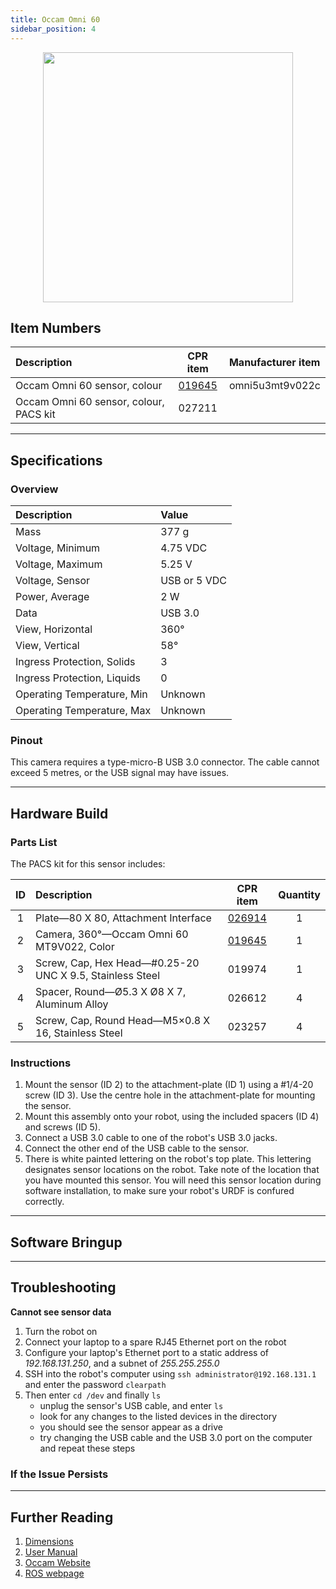 ```yaml
---
title: Occam Omni 60
sidebar_position: 4
---
```



<center>
  <img
    src="/img/sensor_occam_omni60_1.png"
    width="400"
  />
</center>

<Safety />

## Item Numbers

| Description                            |                       CPR item                       | Manufacturer item |
| :------------------------------------- | :--------------------------------------------------: | :---------------- |
| Occam Omni 60 sensor, colour           | [019645](/assets/clearpath_robotics_019645-TDS1.pdf) | omni5u3mt9v022c   |
| Occam Omni 60 sensor, colour, PACS kit |                        027211                        |                   |

---

## Specifications

### Overview

| Description                 | Value        |
| :-------------------------- | :----------- |
| Mass                        | 377 g        |
| Voltage, Minimum            | 4.75 VDC     |
| Voltage, Maximum            | 5.25 V       |
| Voltage, Sensor             | USB or 5 VDC |
| Power, Average              | 2 W          |
| Data                        | USB 3.0      |
| View, Horizontal            | 360°         |
| View, Vertical              | 58°          |
| Ingress Protection, Solids  | 3            |
| Ingress Protection, Liquids | 0            |
| Operating Temperature, Min  | Unknown      |
| Operating Temperature, Max  | Unknown      |

### Pinout

This camera requires a type-micro-B USB 3.0 connector.
The cable cannot exceed 5 metres, or the USB signal may have issues.

---

## Hardware Build

### Parts List

The PACS kit for this sensor includes:

| ID  | Description                                              |                       CPR item                       | Quantity |
| :-: | :------------------------------------------------------- | :--------------------------------------------------: | :------: |
|  1  | Plate—80 X 80, Attachment Interface                      |   [026914](/assets/clearpath_robotics_026914.pdf)    |    1     |
|  2  | Camera, 360°—Occam Omni 60 MT9V022, Color                | [019645](/assets/clearpath_robotics_019645-TDS1.pdf) |    1     |
|  3  | Screw, Cap, Hex Head—#0.25-20 UNC X 9.5, Stainless Steel |                        019974                        |    1     |
|  4  | Spacer, Round—Ø5.3 X Ø8 X 7, Aluminum Alloy              |                        026612                        |    4     |
|  5  | Screw, Cap, Round Head—M5×0.8 X 16, Stainless Steel      |                        023257                        |    4     |

### Instructions

1.  Mount the sensor (ID 2) to the attachment-plate (ID 1) using a #1/4-20 screw (ID 3).
    Use the centre hole in the attachment-plate for mounting the sensor.
2.  Mount this assembly onto your robot, using the included spacers (ID 4) and screws (ID 5).
3.  Connect a USB 3.0 cable to one of the robot's USB 3.0 jacks.
4.  Connect the other end of the USB cable to the sensor.
5.  There is white painted lettering on the robot's top plate.
    This lettering designates sensor locations on the robot.
    Take note of the location that you have mounted this sensor.
    You will need this sensor location during software installation, to make sure your robot's URDF is confured correctly.

---

## Software Bringup

<SoftwareBringup />

---

## Troubleshooting

**Cannot see sensor data**

1.  Turn the robot on
2.  Connect your laptop to a spare RJ45 Ethernet port on the robot
3.  Configure your laptop's Ethernet port to a static address of _192.168.131.250_, and a subnet of _255.255.255.0_
4.  SSH into the robot's computer using `ssh administrator@192.168.131.1` and enter the password `clearpath`
5.  Then enter `cd /dev` and finally `ls`
    - unplug the sensor's USB cable, and enter `ls`
    - look for any changes to the listed devices in the directory
    - you should see the sensor appear as a drive
    - try changing the USB cable and the USB 3.0 port on the computer and repeat these steps

### If the Issue Persists

<Support />

---

## Further Reading

1. [Dimensions](/assets/clearpath_robotics_019645-TDS2.pdf)
2. [User Manual](/assets/clearpath_robotics_019645-TDS3.pdf)
3. [Occam Website](http://occamvisiongroup.com/product/omni-60-omnidirectional-camera/)
4. [ROS webpage](http://wiki.ros.org/occam_vision_group_stereo-camera#ROS_SDK)

